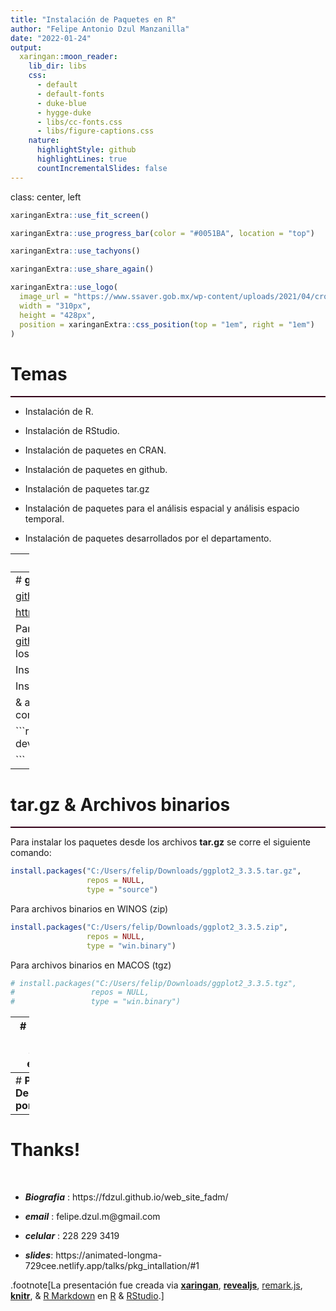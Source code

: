 ```yaml
---
title: "Instalación de Paquetes en R"
author: "Felipe Antonio Dzul Manzanilla"
date: "2022-01-24"
output:
  xaringan::moon_reader:
    lib_dir: libs
    css: 
      - default
      - default-fonts
      - duke-blue
      - hygge-duke
      - libs/cc-fonts.css
      - libs/figure-captions.css
    nature:
      highlightStyle: github
      highlightLines: true
      countIncrementalSlides: false
---
```


class: center, left

```r
xaringanExtra::use_fit_screen()
```

```r
xaringanExtra::use_progress_bar(color = "#0051BA", location = "top")
```

```r
xaringanExtra::use_tachyons()
```

```r
xaringanExtra::use_share_again()
```

```r
xaringanExtra::use_logo(
  image_url = "https://www.ssaver.gob.mx/wp-content/uploads/2021/04/cropped-logoencabezado6abr2.jpg",
  width = "310px",
  height = "428px",
  position = xaringanExtra::css_position(top = "1em", right = "1em")
)
```


# **Temas**
<hr style="height:2px;border-width:0;color:#330019;background-color:#330019">

- Instalación de R.
&nbsp;

- Instalación de RStudio.
&nbsp;

- Instalación de paquetes en CRAN.
&nbsp;

- Instalación de paquetes en github.
&nbsp;

- Instalación de paquetes tar.gz
&nbsp;

- Instalación de paquetes para el análisis espacial y análisis espacio temporal.
&nbsp;

- Instalación de paquetes desarrollados por el departamento.

---
# **CRAN**
<hr style="height:2px;border-width:0;color:#330019;background-color:#330019">


[CRAN The Comprehensive R Archive Network](https://cran.r-project.org/)

[https://cran.r-project.org/](https://cran.r-project.org/)


En la consola de R o RStudio se corre el siguiente comando para
para instalar el paquete:

Para un paquete.
```r
#install.packages("ggplot2")
```

Para varios paquetes.
```r
#install.packages(c("ggplot2", "sf", "tmap"))
#library(ggplot2)
```

Con el siguiente comando se puede verificar que se instalo correctamente.

```r
library(ggplot2)
```



---
# **github**
<hr style="height:2px;border-width:0;color:#330019;background-color:#330019">


[github](https://github.com/)

[https://github.com/](https://github.com/)


Para instalar paquetes alojados en [github](https://github.com/) primero se debe instalar uno de los siguientes paquetes:

Instalación de devtools
```r
#install.packages("devtools")
```

Instalación de remotes
```r
#install.packages("remotes")
```

& a continuacion correr el siguiente comando.

```r
devtools::install_github("fdzul/dendata")

```


---
# **tar.gz** & **Archivos binarios**
<hr style="height:2px;border-width:0;color:#330019;background-color:#330019">


Para instalar los paquetes desde los archivos **tar.gz** se corre el siguiente comando:

```r
install.packages("C:/Users/felip/Downloads/ggplot2_3.3.5.tar.gz",
                 repos = NULL, 
                 type = "source")
```

Para archivos binarios en WINOS (zip)

```r
install.packages("C:/Users/felip/Downloads/ggplot2_3.3.5.zip", 
                 repos = NULL, 
                 type = "win.binary")
```

Para archivos binarios en MACOS (tgz)

```r
# install.packages("C:/Users/felip/Downloads/ggplot2_3.3.5.tgz", 
#                 repos = NULL, 
#                 type = "win.binary")
```


---
# **Paquetes para el análisis espacial**
<hr style="height:2px;border-width:0;color:#330019;background-color:#330019">

Primero se debe entrar a la página de [CRAN task view](https://cran.r-project.org/web/views/)


Instalación de ctv (CRAN task View)
```r
#install.packages("ctv")
```

Instalar todos los paquetes para el análisis espacial
```r
# ctv::install.views("Spatial")
```

Instalar todos los paquetes para el análisis espacio-temporal
```r
# ctv::install.views("SpatioTemporal")
```


---
# **Paquetes Desarollados por vectores**
<hr style="height:2px;border-width:0;color:#330019;background-color:#330019">


---

# Thanks!

&nbsp;

- ***Biografia*** : https://fdzul.github.io/web_site_fadm/

- ***email***       :     felipe.dzul.m@gmail.com

- ***celular***     :     228 229 3419

- ***slides***:     https://animated-longma-729cee.netlify.app/talks/pkg_intallation/#1




.footnote[La presentación fue creada via [**xaringan**](https://github.com/yihui/xaringan),
[**revealjs**](https://revealjs.com/),
[remark.js](https://remarkjs.com), [**knitr**](http://yihui.name/knitr),
& [R Markdown](https://rmarkdown.rstudio.com) en [R]() & [RStudio](2.R_Scripts/libs/rstudio_leaflet/rstudio_leaflet.css).]

